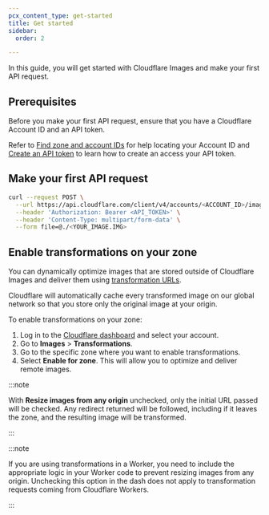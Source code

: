 ```yaml
---
pcx_content_type: get-started
title: Get started
sidebar:
  order: 2

---
```


In this guide, you will get started with Cloudflare Images and make your first API request.

## Prerequisites

Before you make your first API request, ensure that you have a Cloudflare Account ID and an API token.

Refer to [Find zone and account IDs](/fundamentals/setup/find-account-and-zone-ids/) for help locating your Account ID and [Create an API token](/fundamentals/api/get-started/create-token/) to learn how to create an access your API token.

## Make your first API request

```bash
curl --request POST \
  --url https://api.cloudflare.com/client/v4/accounts/<ACCOUNT_ID>/images/v1 \
  --header 'Authorization: Bearer <API_TOKEN>' \
  --header 'Content-Type: multipart/form-data' \
  --form file=@./<YOUR_IMAGE.IMG>
```

## Enable transformations on your zone

You can dynamically optimize images that are stored outside of Cloudflare Images and deliver them using [transformation URLs](/images/transform-images/transform-via-url/).

Cloudflare will automatically cache every transformed image on our global network so that you store only the original image at your origin.

To enable transformations on your zone:

1. Log in to the [Cloudflare dashboard](https://dash.cloudflare.com/login) and select your account.
2. Go to **Images** > **Transformations**.
3. Go to the specific zone where you want to enable transformations.
4. Select **Enable for zone**. This will allow you to optimize and deliver remote images.

:::note


With **Resize images from any origin** unchecked, only the initial URL passed will be checked. Any redirect returned will be followed, including if it leaves the zone, and the resulting image will be transformed.


:::

:::note


If you are using transformations in a Worker, you need to include the appropriate logic in your Worker code to prevent resizing images from any origin. Unchecking this option in the dash does not apply to transformation requests coming from Cloudflare Workers.


:::
